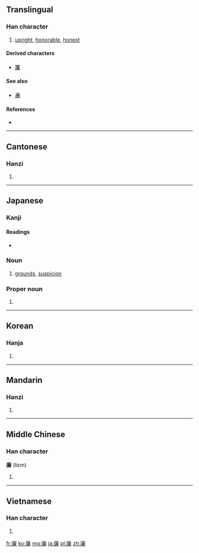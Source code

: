 ==Translingual==

===Han character===
{{Han char|rn=53|rad=广|as=10|sn=13|four=0023<sub>7</sub>|canj=戈廿X金 (ITXC)|ids=⿸[[广]][[兼]]}}

# [[upright]], [[honorable]], [[honest]]

====Derived characters====
* [[簾]]

====See also====
* [[亷]]

====References====
* {{Han ref|kx=0349.080|dkj=09436|dj=0659.320|hdz=20896.010|uh=5EC9|ud=24265|bh=B747|bd=46919}}

----

==Cantonese==

===Hanzi===
{{yue-hanzi|jyut=|y=lim4}}

# {{defn|lang=yue|sort=广10}}

----

==Japanese==

===Kanji===
{{ja-kanji|grade=c|rs=广10}}

====Readings====
* {{ja-readings|on=[[れん]] (ren)|kun=[[かど]] (kado), [[やすい]] (yasui)}}

===Noun===
{{ja-noun|k|hira=かど|rom=kado}} 

# [[grounds]], [[suspicion]] 

===Proper noun===
{{ja-pos|k|proper|hira=れん|rom=Ren}}

# {{given name|male|lang=ja|sort=れん}}

----

==Korean==

===Hanja===
{{ko-hanja|hangeul=렴|rv=ryeom|mr=ryŏm}}

# {{defn|lang=ko|sort=广10}}

----

==Mandarin==

===Hanzi===
{{cmn-hanzi|pin=[[lián]] ([[lian2]]), [[zhì]] ([[zhi4]])|wg=lien<sup>2</sup>, chih<sup>4</sup>}}

# {{defn|lang=cmn|sort=广10}}

----

==Middle Chinese==

===Han character===
'''廉''' (liɛm)

# {{defn|Middle Chinese}}

----

==Vietnamese==

===Han character===
{{vi-hantu|[[liêm]], [[rèm]]|rs=广10}}

# {{defn|lang=vi|sort=广10}}

[[fr:廉]]
[[ko:廉]]
[[mg:廉]]
[[ja:廉]]
[[pl:廉]]
[[zh:廉]]